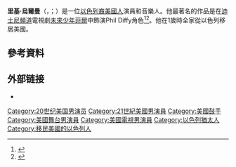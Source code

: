 {{Infobox person
| name         = Raviv Ullman
| image        =
| caption =  
| birth_name   = Raviv Ullman
| birth_date   = {{birth date and age|1986|1|24}}
| birth_place  = [[以色列|以色列]][[埃拉特|埃拉特]]
| other_names  = Ricky Ullman
| years_active = 1997–現在
| occupation   = 演員，音樂人
}}
'''里基·烏爾曼'''（{{lang-en|Ricky Ullman}}，{{lang-he|רביב אולמן}}；{{bd|1986年|1月24日||}}）是一位[[以色列裔美國人|以色列裔美國人]]演員和音樂人。他最著名的作品是在[[迪士尼頻道|迪士尼頻道]]電視劇[[未來少年菲爾|未來少年菲爾]]中飾演Phil Diffy角色<ref name=JL2004>{{cite news | url= http://www.jewishledger.com/articles/2004/11/17/news/news09.txt | title= Fairfield youth is 'Phil of the Future' on Disney Channel | first= Linda Tishler | last= Levinson | work= Jewish Ledger | location= Fairfield, Connecticut | date= 19 November 2004 | accessdate= 14 April 2013 | deadurl= yes | archiveurl= https://web.archive.org/web/20110929143616/http://www.jewishledger.com/articles/2004/11/17/news/news09.txt | archivedate=2011-09-29}}</ref><ref>{{cite news| url=http://nl.newsbank.com/nl-search/we/Archives?p_product=FFCB&p_theme=ffcb&p_action=search&p_maxdocs=200&p_topdoc=1&p_text_direct-0=1020DCC9A48357DA&p_field_direct-0=document_id&p_perpage=10&p_sort=YMD_date:D&s_trackval=GooglePM | work=Fairfield Citizen News | title=Fairfield Actor in Disney Channel Program This June | date=19 March 2004}}</ref>。他在1歲時全家從以色列移居美國。

==參考資料==
{{reflist}}

== 外部链接 ==
* {{IMDb name|880504}}

{{Authority control}}

{{DEFAULTSORT:Ullman, Raviv}}
[[Category:20世纪美国男演员|Category:20世纪美国男演员]]
[[Category:21世紀美國男演員|Category:21世紀美國男演員]]
[[Category:美國鼓手|Category:美國鼓手]]
[[Category:美國舞台男演員|Category:美國舞台男演員]]
[[Category:美國電視男演員|Category:美國電視男演員]]
[[Category:以色列猶太人|Category:以色列猶太人]]
[[Category:移民美國的以色列人|Category:移民美國的以色列人]]